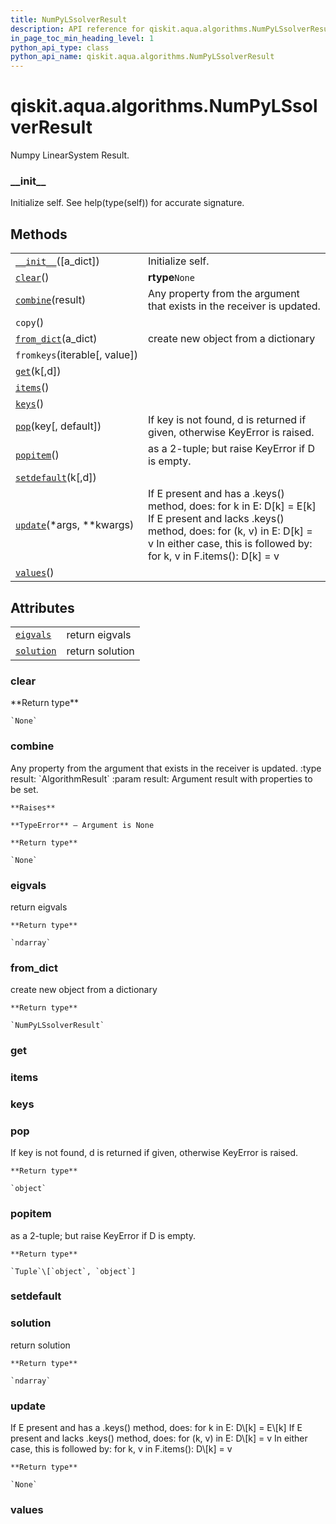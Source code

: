 ```yaml
---
title: NumPyLSsolverResult
description: API reference for qiskit.aqua.algorithms.NumPyLSsolverResult
in_page_toc_min_heading_level: 1
python_api_type: class
python_api_name: qiskit.aqua.algorithms.NumPyLSsolverResult
---
```


# qiskit.aqua.algorithms.NumPyLSsolverResult

<Class id="qiskit.aqua.algorithms.NumPyLSsolverResult" github="https://github.com/qiskit-community/qiskit-aqua/tree/stable/0.9/qiskit/aqua/algorithms/linear_solvers/numpy_ls_solver.py" signature="NumPyLSsolverResult(a_dict=None)">
  Numpy LinearSystem Result.

  ### \_\_init\_\_

  <Function id="qiskit.aqua.algorithms.NumPyLSsolverResult.__init__" name="__init__" signature="__init__(a_dict=None)">
    Initialize self. See help(type(self)) for accurate signature.
  </Function>

  ## Methods

  |                                                                                                                                        |                                                                                                                                                                                                                      |
  | -------------------------------------------------------------------------------------------------------------------------------------- | -------------------------------------------------------------------------------------------------------------------------------------------------------------------------------------------------------------------- |
  | [`__init__`](#qiskit.aqua.algorithms.NumPyLSsolverResult.__init__ "qiskit.aqua.algorithms.NumPyLSsolverResult.__init__")(\[a\_dict])   | Initialize self.                                                                                                                                                                                                     |
  | [`clear`](#qiskit.aqua.algorithms.NumPyLSsolverResult.clear "qiskit.aqua.algorithms.NumPyLSsolverResult.clear")()                      | **rtype**`None`                                                                                                                                                                                                      |
  | [`combine`](#qiskit.aqua.algorithms.NumPyLSsolverResult.combine "qiskit.aqua.algorithms.NumPyLSsolverResult.combine")(result)          | Any property from the argument that exists in the receiver is updated.                                                                                                                                               |
  | `copy`()                                                                                                                               |                                                                                                                                                                                                                      |
  | [`from_dict`](#qiskit.aqua.algorithms.NumPyLSsolverResult.from_dict "qiskit.aqua.algorithms.NumPyLSsolverResult.from_dict")(a\_dict)   | create new object from a dictionary                                                                                                                                                                                  |
  | `fromkeys`(iterable\[, value])                                                                                                         |                                                                                                                                                                                                                      |
  | [`get`](#qiskit.aqua.algorithms.NumPyLSsolverResult.get "qiskit.aqua.algorithms.NumPyLSsolverResult.get")(k\[,d])                      |                                                                                                                                                                                                                      |
  | [`items`](#qiskit.aqua.algorithms.NumPyLSsolverResult.items "qiskit.aqua.algorithms.NumPyLSsolverResult.items")()                      |                                                                                                                                                                                                                      |
  | [`keys`](#qiskit.aqua.algorithms.NumPyLSsolverResult.keys "qiskit.aqua.algorithms.NumPyLSsolverResult.keys")()                         |                                                                                                                                                                                                                      |
  | [`pop`](#qiskit.aqua.algorithms.NumPyLSsolverResult.pop "qiskit.aqua.algorithms.NumPyLSsolverResult.pop")(key\[, default])             | If key is not found, d is returned if given, otherwise KeyError is raised.                                                                                                                                           |
  | [`popitem`](#qiskit.aqua.algorithms.NumPyLSsolverResult.popitem "qiskit.aqua.algorithms.NumPyLSsolverResult.popitem")()                | as a 2-tuple; but raise KeyError if D is empty.                                                                                                                                                                      |
  | [`setdefault`](#qiskit.aqua.algorithms.NumPyLSsolverResult.setdefault "qiskit.aqua.algorithms.NumPyLSsolverResult.setdefault")(k\[,d]) |                                                                                                                                                                                                                      |
  | [`update`](#qiskit.aqua.algorithms.NumPyLSsolverResult.update "qiskit.aqua.algorithms.NumPyLSsolverResult.update")(\*args, \*\*kwargs) | If E present and has a .keys() method, does: for k in E: D\[k] = E\[k] If E present and lacks .keys() method, does: for (k, v) in E: D\[k] = v In either case, this is followed by: for k, v in F.items(): D\[k] = v |
  | [`values`](#qiskit.aqua.algorithms.NumPyLSsolverResult.values "qiskit.aqua.algorithms.NumPyLSsolverResult.values")()                   |                                                                                                                                                                                                                      |

  ## Attributes

  |                                                                                                                          |                 |
  | ------------------------------------------------------------------------------------------------------------------------ | --------------- |
  | [`eigvals`](#qiskit.aqua.algorithms.NumPyLSsolverResult.eigvals "qiskit.aqua.algorithms.NumPyLSsolverResult.eigvals")    | return eigvals  |
  | [`solution`](#qiskit.aqua.algorithms.NumPyLSsolverResult.solution "qiskit.aqua.algorithms.NumPyLSsolverResult.solution") | return solution |

  ### clear

  <Function id="qiskit.aqua.algorithms.NumPyLSsolverResult.clear" name="clear" signature="clear()">
    **Return type**

    `None`
  </Function>

  ### combine

  <Function id="qiskit.aqua.algorithms.NumPyLSsolverResult.combine" name="combine" signature="combine(result)">
    Any property from the argument that exists in the receiver is updated. :type result: `AlgorithmResult` :param result: Argument result with properties to be set.

    **Raises**

    **TypeError** – Argument is None

    **Return type**

    `None`
  </Function>

  ### eigvals

  <Function id="qiskit.aqua.algorithms.NumPyLSsolverResult.eigvals" name="eigvals" signature="property eigvals">
    return eigvals

    **Return type**

    `ndarray`
  </Function>

  ### from\_dict

  <Function id="qiskit.aqua.algorithms.NumPyLSsolverResult.from_dict" name="from_dict" signature="static from_dict(a_dict)">
    create new object from a dictionary

    **Return type**

    `NumPyLSsolverResult`
  </Function>

  ### get

  <Function id="qiskit.aqua.algorithms.NumPyLSsolverResult.get" name="get" signature="get(k[, d]) → D[k] if k in D, else d. d defaults to None." />

  ### items

  <Function id="qiskit.aqua.algorithms.NumPyLSsolverResult.items" name="items" signature="items() → a set-like object providing a view on D’s items" />

  ### keys

  <Function id="qiskit.aqua.algorithms.NumPyLSsolverResult.keys" name="keys" signature="keys() → a set-like object providing a view on D’s keys" />

  ### pop

  <Function id="qiskit.aqua.algorithms.NumPyLSsolverResult.pop" name="pop" signature="pop(key, default=None)">
    If key is not found, d is returned if given, otherwise KeyError is raised.

    **Return type**

    `object`
  </Function>

  ### popitem

  <Function id="qiskit.aqua.algorithms.NumPyLSsolverResult.popitem" name="popitem" signature="popitem()">
    as a 2-tuple; but raise KeyError if D is empty.

    **Return type**

    `Tuple`\[`object`, `object`]
  </Function>

  ### setdefault

  <Function id="qiskit.aqua.algorithms.NumPyLSsolverResult.setdefault" name="setdefault" signature="setdefault(k[, d]) → D.get(k,d), also set D[k]=d if k not in D" />

  ### solution

  <Function id="qiskit.aqua.algorithms.NumPyLSsolverResult.solution" name="solution" signature="property solution">
    return solution

    **Return type**

    `ndarray`
  </Function>

  ### update

  <Function id="qiskit.aqua.algorithms.NumPyLSsolverResult.update" name="update" signature="update(*args, **kwargs)">
    If E present and has a .keys() method, does: for k in E: D\[k] = E\[k] If E present and lacks .keys() method, does: for (k, v) in E: D\[k] = v In either case, this is followed by: for k, v in F.items(): D\[k] = v

    **Return type**

    `None`
  </Function>

  ### values

  <Function id="qiskit.aqua.algorithms.NumPyLSsolverResult.values" name="values" signature="values() → an object providing a view on D’s values" />
</Class>

